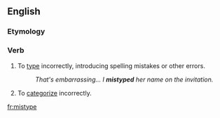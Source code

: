 ==English==

===Etymology===
{{prefix|mis|type|lang=en}}

===Verb===
{{en-verb|mistyp|es}}

# To [[type]] incorrectly, introducing spelling mistakes or other errors.
#:''That's embarrassing... I '''mistyped''' her name on the invitation.''
# To [[categorize]] incorrectly.

[[fr:mistype]]